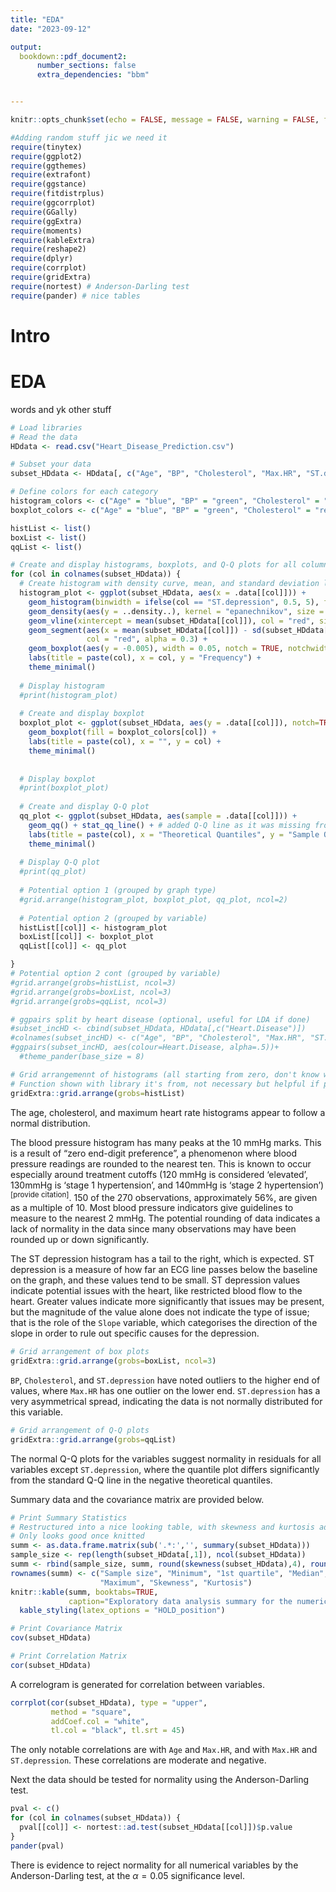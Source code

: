```yaml
---
title: "EDA"
date: "2023-09-12"

output: 
  bookdown::pdf_document2:
      number_sections: false
      extra_dependencies: "bbm"


---
```


```r
knitr::opts_chunk$set(echo = FALSE, message = FALSE, warning = FALSE, fig.pos = 'H', extra.out="")
```

```r
#Adding random stuff jic we need it
require(tinytex)
require(ggplot2)
require(ggthemes)
require(extrafont)
require(ggstance)
require(fitdistrplus)
require(ggcorrplot)
require(GGally)
require(ggExtra)
require(moments)
require(kableExtra)
require(reshape2)
require(dplyr)
require(corrplot)
require(gridExtra)
require(nortest) # Anderson-Darling test
require(pander) # nice tables
```

# Intro

# EDA

words and yk other stuff

```r
# Load libraries
# Read the data
HDdata <- read.csv("Heart_Disease_Prediction.csv")

# Subset your data
subset_HDdata <- HDdata[, c("Age", "BP", "Cholesterol", "Max.HR", "ST.depression")]

# Define colors for each category
histogram_colors <- c("Age" = "blue", "BP" = "green", "Cholesterol" = "red", "Max.HR" = "purple", "ST.depression" = "orange")
boxplot_colors <- c("Age" = "blue", "BP" = "green", "Cholesterol" = "red", "Max.HR" = "purple", "ST.depression" = "orange")

histList <- list()
boxList <- list()
qqList <- list()

# Create and display histograms, boxplots, and Q-Q plots for all columns
for (col in colnames(subset_HDdata)) {
  # Create histogram with density curve, mean, and standard deviation lines
  histogram_plot <- ggplot(subset_HDdata, aes(x = .data[[col]])) +
    geom_histogram(binwidth = ifelse(col == "ST.depression", 0.5, 5), fill = histogram_colors[col], color = "black") +
    geom_density(aes(y = ..density..), kernel = "epanechnikov", size = 1, col = "purple", alpha = 0.2, adjust = 2) +
    geom_vline(xintercept = mean(subset_HDdata[[col]]), col = "red", size = 1, alpha = 0.5) +
    geom_segment(aes(x = mean(subset_HDdata[[col]]) - sd(subset_HDdata[[col]]), y = 0.007, xend = mean(subset_HDdata[[col]]) + sd(subset_HDdata[[col]]), yend = 0.007),
                 col = "red", alpha = 0.3) +
    geom_boxplot(aes(y = -0.005), width = 0.05, notch = TRUE, notchwidth = 0.1, outlier.shape = NA) +
    labs(title = paste(col), x = col, y = "Frequency") + 
    theme_minimal()
  
  # Display histogram
  #print(histogram_plot)
  
  # Create and display boxplot
  boxplot_plot <- ggplot(subset_HDdata, aes(y = .data[[col]]), notch=TRUE) +
    geom_boxplot(fill = boxplot_colors[col]) +
    labs(title = paste(col), x = "", y = col) +
    theme_minimal()
  
  
  # Display boxplot
  #print(boxplot_plot)
  
  # Create and display Q-Q plot
  qq_plot <- ggplot(subset_HDdata, aes(sample = .data[[col]])) +
    geom_qq() + stat_qq_line() + # added Q-Q line as it was missing from the original plots
    labs(title = paste(col), x = "Theoretical Quantiles", y = "Sample Quantiles") +
    theme_minimal()
  
  # Display Q-Q plot
  #print(qq_plot)
  
  # Potential option 1 (grouped by graph type)
  #grid.arrange(histogram_plot, boxplot_plot, qq_plot, ncol=2)
  
  # Potential option 2 (grouped by variable)
  histList[[col]] <- histogram_plot
  boxList[[col]] <- boxplot_plot
  qqList[[col]] <- qq_plot

}
# Potential option 2 cont (grouped by variable)
#grid.arrange(grobs=histList, ncol=3)
#grid.arrange(grobs=boxList, ncol=3)
#grid.arrange(grobs=qqList, ncol=3)

# ggpairs split by heart disease (optional, useful for LDA if done)
#subset_incHD <- cbind(subset_HDdata, HDdata[,c("Heart.Disease")])
#colnames(subset_incHD) <- c("Age", "BP", "Cholesterol", "Max.HR", "ST.depression", "Heart.Disease")
#ggpairs(subset_incHD, aes(colour=Heart.Disease, alpha=.5))+ 
  #theme_pander(base_size = 8)

```


```r
# Grid arrangemennt of histograms (all starting from zero, don't know why.)
# Function shown with library it's from, not necessary but helpful if people didn't know
gridExtra::grid.arrange(grobs=histList)
```

The age, cholesterol, and maximum heart rate histograms appear to follow a normal distribution.

The blood pressure histogram has many peaks at the 10 mmHg marks. This is a result of "zero end-digit preference", a phenomenon where blood pressure readings are rounded to the nearest ten. This is known to occur especially around treatment cutoffs (120 mmHg is considered 'elevated', 130mmHg is 'stage 1 hypertension', and 140mmHg is 'stage 2 hypertension')^[provide citation]^. 150 of the 270 observations, approximately 56%, are given as a multiple of 10. Most blood pressure indicators give guidelines to measure to the nearest 2 mmHg. The potential rounding of data indicates a lack of normality in the data since many observations may have been rounded up or down significantly.

The ST depression histogram has a tail to the right, which is expected. ST depression is a measure of how far an ECG line passes below the baseline on the graph, and these values tend to be small. ST depression values indicate potential issues with the heart, like restricted blood flow to the heart. Greater values indicate more significantly that issues may be present, but the magnitude of the value alone does not indicate the type of issue; that is the role of the `Slope` variable, which categorises the direction of the slope in order to rule out specific causes for the depression.

```r
# Grid arrangement of box plots
gridExtra::grid.arrange(grobs=boxList, ncol=3)
```

`BP`, `Cholesterol`, and `ST.depression` have noted outliers to the higher end of values, where `Max.HR` has one outlier on the lower end. `ST.depression` has a very asymmetrical spread, indicating the data is not normally distributed for this variable.


```r
# Grid arrangement of Q-Q plots
gridExtra::grid.arrange(grobs=qqList)
```

The normal Q-Q plots for the variables suggest normality in residuals for all variables except `ST.depression`, where the quantile plot differs significantly from the standard Q-Q line in the negative theoretical quantiles.

Summary data and the covariance matrix are provided below.

```r
# Print Summary Statistics
# Restructured into a nice looking table, with skewness and kurtosis added
# Only looks good once knitted
summ <- as.data.frame.matrix(sub('.*:','', summary(subset_HDdata)))
sample_size <- rep(length(subset_HDdata[,1]), ncol(subset_HDdata))
summ <- rbind(sample_size, summ, round(skewness(subset_HDdata),4), round(kurtosis(subset_HDdata),4))
rownames(summ) <- c("Sample size", "Minimum", "1st quartile", "Median", "Mean", "3rd quartile",
                    "Maximum", "Skewness", "Kurtosis")
knitr::kable(summ, booktabs=TRUE, 
             caption="Exploratory data analysis summary for the numerical variables of heart disease data.") %>%
  kable_styling(latex_options = "HOLD_position")

# Print Covariance Matrix
cov(subset_HDdata)

# Print Correlation Matrix
cor(subset_HDdata)
```

A correlogram is generated for correlation between variables.

```r
corrplot(cor(subset_HDdata), type = "upper", 
         method = "square", 
         addCoef.col = "white", 
         tl.col = "black", tl.srt = 45)
```

The only notable correlations are with `Age` and `Max.HR`, and with `Max.HR` and `ST.depression`. These correlations are moderate and negative.

Next the data should be tested for normality using the Anderson-Darling test.

```r
pval <- c()
for (col in colnames(subset_HDdata)) {
  pval[[col]] <- nortest::ad.test(subset_HDdata[[col]])$p.value
}
pander(pval)
```

There is evidence to reject normality for all numerical variables by the Anderson-Darling test, at the $\alpha = 0.05$ significance level.